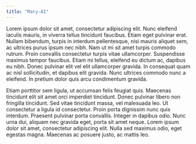 ```yaml
---
title: "Mary-AI"
---
```


Lorem ipsum dolor sit amet, consectetur adipiscing elit. Nunc eleifend iaculis mauris, in viverra tellus tincidunt faucibus. Etiam eget pulvinar erat. Nullam bibendum, turpis in interdum pellentesque, nisi mauris aliquet sem, ac ultrices purus ipsum nec nibh. Nam ut mi sit amet turpis commodo rutrum. Proin convallis consectetur turpis vitae ullamcorper. Suspendisse maximus tempor faucibus. Etiam mi tellus, eleifend eu dictum ac, dapibus eu nibh. Donec pulvinar elit vel elit ullamcorper gravida. In consequat quam ac nisl sollicitudin, et dapibus elit gravida. Nunc ultrices commodo nunc a eleifend. In pretium dolor quis arcu condimentum gravida.

Etiam porttitor sem ligula, ut accumsan felis feugiat quis. Maecenas tincidunt elit sit amet orci imperdiet tincidunt. Donec pulvinar libero non fringilla tincidunt. Sed vitae tincidunt massa, vel malesuada leo. Ut consectetur a ligula id consectetur. Proin porta dignissim nunc quis interdum. Praesent pulvinar porta convallis. Integer in dapibus odio. Nunc urna dui, aliquam nec gravida eget, porta sit amet neque. Lorem ipsum dolor sit amet, consectetur adipiscing elit. Nulla sed maximus odio, eget egestas magna. Maecenas ac posuere justo, ac mattis leo.
